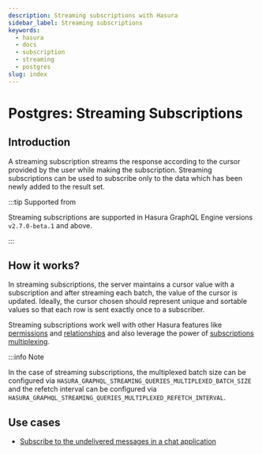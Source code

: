```yaml
---
description: Streaming subscriptions with Hasura
sidebar_label: Streaming subscriptions
keywords:
  - hasura
  - docs
  - subscription
  - streaming
  - postgres
slug: index
---
```


# Postgres: Streaming Subscriptions

## Introduction

A streaming subscription streams the response according to the cursor provided by the user while making the
subscription. Streaming subscriptions can be used to subscribe only to the data which has been newly added to the result
set.

:::tip Supported from

Streaming subscriptions are supported in Hasura GraphQL Engine versions `v2.7.0-beta.1` and above.

:::

## How it works?

In streaming subscriptions, the server maintains a cursor value with a subscription and after streaming each batch, the
value of the cursor is updated. Ideally, the cursor chosen should represent unique and sortable values so that each row
is sent exactly once to a subscriber.

Streaming subscriptions work well with other Hasura features like
[permissions](/auth/authorization/permissions/row-level-permissions.mdx) and
[relationships](/schema/postgres/table-relationships/index.mdx#table-relationships) and also leverage the power of
[subscriptions multiplexing](/subscriptions/postgres/livequery/execution.mdx#subscription-multiplexing).

:::info Note

In the case of streaming subscriptions, the multiplexed batch size can be configured via
`HASURA_GRAPHQL_STREAMING_QUERIES_MULTIPLEXED_BATCH_SIZE` and the refetch interval can be configured via
`HASURA_GRAPHQL_STREAMING_QUERIES_MULTIPLEXED_REFETCH_INTERVAL`.

## Use cases

- [Subscribe to the undelivered messages in a chat application](/subscriptions/postgres/streaming/use-cases.mdx)
